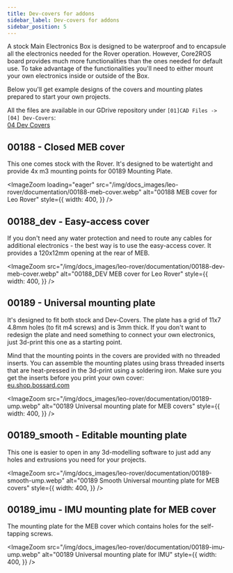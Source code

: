 ```yaml
---
title: Dev-covers for addons
sidebar_label: Dev-covers for addons
sidebar_position: 5
---
```



A stock Main Electronics Box is designed to be waterproof and to encapsule all the electronics needed for the Rover operation.
However, Core2ROS board provides much more functionalities than the ones needed for default use.
To take advantage of the functionalities you'll need to either mount your own electronics inside or outside of the Box.

Below you'll get example designs of the covers and mounting plates prepared to start your own projects.

All the files are available in our GDrive repository under `[01]CAD Files -> [04] Dev-Covers`: \
[04 Dev Covers](https://drive.google.com/drive/folders/0B0VJV1qQkx0VR1hYQVEtSjVuaHM?resourcekey=0--JefYnYGrifZKwtYFmZe3g&usp=sharing)

## 00188 - Closed MEB cover

This one comes stock with the Rover. It's designed to be watertight and provide 4x m3 mounting points for 00189 Mounting Plate.

<ImageZoom
  loading="eager"
  src="/img/docs_images/leo-rover/documentation/00188-meb-cover.webp"
  alt="00188 MEB cover for Leo Rover"
  style={{
    width: 400,
  }}
/>

## 00188_dev - Easy-access cover

If you don't need any water protection and need to route any cables for additional electronics -
the best way is to use the easy-access cover. It provides a 120x12mm opening at the rear of MEB.

<ImageZoom
  src="/img/docs_images/leo-rover/documentation/00188-dev-meb-cover.webp"
  alt="00188_DEV MEB cover for Leo Rover"
  style={{
    width: 400,
  }}
/>

## 00189 - Universal mounting plate

It's designed to fit both stock and Dev-Covers. The plate has a grid of 11x7 4.8mm holes (to fit m4 screws) and is 3mm thick.
If you don't want to redesign the plate and need something to connect your own electronics, just 3d-print this one as a starting point.

Mind that the mounting points in the covers are provided with no threaded inserts.
You can assemble the mounting plates using brass threaded inserts that are heat-pressed in the 3d-print using a soldering iron.
Make sure you get the inserts before you print your own cover: \
[eu.shop.bossard.com](https://eu.shop.bossard.com/group/en/9429/nuts-inserts/threaded-inserts/bn-1936_press-in-threaded-inserts-for-thermoplastics-and-thermosetting-plastic)

<ImageZoom
  src="/img/docs_images/leo-rover/documentation/00189-ump.webp"
  alt="00189 Universal mounting plate for MEB covers"
  style={{
    width: 400,
  }}
/>

## 00189_smooth - Editable mounting plate

This one is easier to open in any 3d-modelling software to just add any holes and extrusions you need for your projects.

<ImageZoom
  src="/img/docs_images/leo-rover/documentation/00189-smooth-ump.webp"
  alt="00189 Smooth Universal mounting plate for MEB covers"
  style={{
    width: 400,
  }}
/>

## 00189_imu - IMU mounting plate for MEB cover

The mounting plate for the MEB cover which contains holes for the self-tapping screws.

<ImageZoom
  src="/img/docs_images/leo-rover/documentation/00189-imu-ump.webp"
  alt="00189 Universal mounting plate for IMU"
  style={{
    width: 400,
  }}
/>
